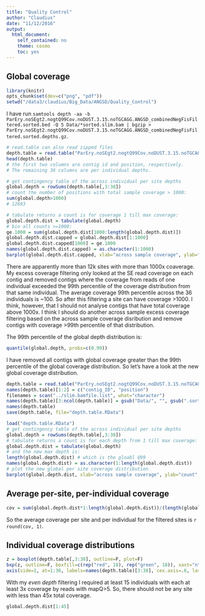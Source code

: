 ```yaml
---
title: "Quality Control"
author: "Claudius"
date: "11/12/2016"
output: 
  html_document:
    self_contained: no
    theme: cosmo
    toc: yes
---
```


## Global coverage

```r
library(knitr)
opts_chunk$set(dev=c("png", "pdf"))
setwd("/data3/claudius/Big_Data/ANGSD/Quality_Control")
```

I have run `samtools depth -aa -b ParEry.noSEgt2.nogtQ99Cov.noDUST.3.15.noTGCAGG.ANGSD_combinedNegFisFiltered.sorted.bed -Q 5 Data/*sorted.slim.bam | bgzip > ParEry.noSEgt2.nogtQ99Cov.noDUST.3.15.noTGCAGG.ANGSD_combinedNegFisFiltered.sorted.depths.gz`.

```r
# read.table can also read zipped files
depth.table = read.table("ParEry.noSEgt2.nogtQ99Cov.noDUST.3.15.noTGCAGG.ANGSD_combinedNegFisFiltered.sorted.depths.gz", header=F)
head(depth.table)
# the first two columns are contig id and position, respectively.
# The remaining 36 columns are per individual depths.
```

```r
# get contingency table of the across individual per site depths
global.depth = rowSums(depth.table[,3:38])
# count the number of positions with total sample coverage > 1000:
sum(global.depth>1000)
# 12693
```

```r
# tabulate returns a count is for coverage 1 till max coverage:
global.depth.dist = tabulate(global.depth)
# bin all counts >=1000:
ge.1000 = sum(global.depth.dist[1000:length(global.depth.dist)])
global.depth.dist.capped = global.depth.dist[1:1000]
global.depth.dist.capped[1000] = ge.1000
names(global.depth.dist.capped) = as.character(1:1000)
barplot(global.depth.dist.capped, xlab="across sample coverage", ylab="count", main="Global coverage distribution")
```

There are apparently more than 12k sites with more than 1000x coaverage. My excess coverage filtering only looked at the SE read coverage on each contig
and removed contigs where the coverage from reads of one individual exceeded the 99th percentile of the coverage distribution from that same individual. The average coverage 99th percentile across the 36 individuals is ~100. So after this filtering a site can have coverage >1000. I think, however, that I should not analyse contigs that have total coverage above 1000x. I think I should do another across sample excess coverage filtering based on the across sample coverage disribution and remove contigs with coverage >99th percentile of that distribution.

The 99th percentile of the global depth distribution is:

```r
quantile(global.depth, probs=c(0.99))
```


I have removed all contigs with global coverage greater than the 99th percentile of the global coverage distribution. So let's have a look at the new global coverage distribution.


```r
depth.table = read.table("ParEry.noSEgt2.nogtQ99Cov.noDUST.3.15.noTGCAGG.ANGSD_combinedNegFisFiltered.noGtQ99GlobalCov.sorted.depths.gz", header=F)
names(depth.table)[1:2] = c("contig_ID", "position")
filenames = scan("../slim.bamfile.list", what="character")
names(depth.table)[3:ncol(depth.table)] = gsub("Data/", "", gsub(".sorted.*", "", filenames))
names(depth.table)
save(depth.table, file="depth.table.RData")
```

```r
load("depth.table.RData")
# get contingency table of the across individual per site depths
global.depth = rowSums(depth.table[,3:38])
# tabulate returns a count is for each depth from 1 till max coverage:
global.depth.dist = tabulate(global.depth)
# and the new max depth is:
length(global.depth.dist) # which is the gloabl Q99
names(global.depth.dist) = as.character(1:length(global.depth.dist))
# plot the new global per site coverage distribution
barplot(global.depth.dist, xlab="across sample coverage", ylab="count", main="Global coverage distribution")
```


## Average per-site, per-individual coverage

```r
cov = sum(global.depth.dist*1:length(global.depth.dist))/(length(global.depth)*36)
```

So the average coverage per site and per individual for the filtered sites is `r round(cov, 1)`.


## Individual coverage distributions

```r
z = boxplot(depth.table[,3:38], outline=F, plot=F)
bxp(z, outline=F, boxfill=c(rep("red", 18), rep("green", 18)), xaxt="n", ylab="coverage", main="Individual coverage distributions")
axis(side=1, at=1:36, labels=names(depth.table)[3:38], cex.axis=.6, las=2)
```



With my _even depth_ filtering I required at least 15 individuals with each at least 3x coverage by reads with mapQ>5.
So, there should not be any site with less than 45x total coverage.

```r
global.depth.dist[1:45]
```










